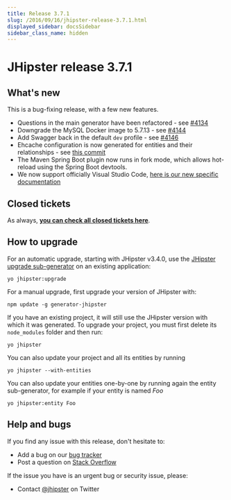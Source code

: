 ```yaml
---
title: Release 3.7.1
slug: /2016/09/16/jhipster-release-3.7.1.html
displayed_sidebar: docsSidebar
sidebar_class_name: hidden
---
```


JHipster release 3.7.1
==================

What's new
----------

This is a bug-fixing release, with a few new features.

- Questions in the main generator have been refactored - see [#4134](https://github.com/jhipster/generator-jhipster/pull/4134)
- Downgrade the MySQL Docker image to 5.7.13 - see [#4144](https://github.com/jhipster/generator-jhipster/pull/4144)
- Add Swagger back in the default `dev` profile - see [#4146](https://github.com/jhipster/generator-jhipster/pull/4146)
- Ehcache configuration is now generated for entities and their relationships - see [this commit](https://github.com/jhipster/generator-jhipster/commit/d8477598334c133ff86b7a2b6999803f8fdd5a8d)
- The Maven Spring Boot plugin now runs in fork mode, which allows hot-reload using the Spring Boot devtools.
- We now support officially Visual Studio Code, [here is our new specific documentation](/configuring-ide-visual-studio-code/)

Closed tickets
------------
As always, __[you can check all closed tickets here](https://github.com/jhipster/generator-jhipster/issues?q=milestone%3A3.7.1+is%3Aclosed)__.

How to upgrade
------------

For an automatic upgrade, starting with JHipster v3.4.0, use the [JHipster upgrade sub-generator](/upgrading-an-application/) on an existing application:

```
yo jhipster:upgrade
```

For a manual upgrade, first upgrade your version of JHipster with:

```
npm update -g generator-jhipster
```

If you have an existing project, it will still use the JHipster version with which it was generated.
To upgrade your project, you must first delete its `node_modules` folder and then run:

```
yo jhipster
```

You can also update your project and all its entities by running

```
yo jhipster --with-entities
```

You can also update your entities one-by-one by running again the entity sub-generator, for example if your entity is named _Foo_

```
yo jhipster:entity Foo
```

Help and bugs
--------------

If you find any issue with this release, don't hesitate to:

- Add a bug on our [bug tracker](https://github.com/jhipster/generator-jhipster/issues?state=open)
- Post a question on [Stack Overflow](http://stackoverflow.com/tags/jhipster/info)

If the issue you have is an urgent bug or security issue, please:

- Contact [@jhipster](https://twitter.com/jhipster) on Twitter
